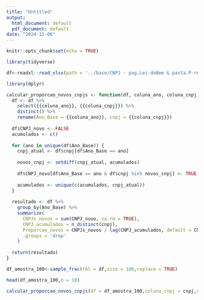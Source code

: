 ```yaml
---
title: "Untitled"
output:
  html_document: default
  pdf_document: default
date: "2024-11-06"
---
```


```r
knitr::opts_chunk$set(echo = TRUE)
```

```r
library(tidyverse)

df<-readxl::read_xlsx(path = '../base/CNPJ - pag.Lei-doBem & pasta.P-rede.xlsx',sheet = 3)


```
```r
library(dplyr)

calcular_proporcao_novos_cnpjs <- function(df, coluna_ano, coluna_cnpj) {
  df <- df %>% 
    select({{coluna_ano}}, {{coluna_cnpj}}) %>%
    distinct() %>% 
    rename(Ano_Base = {{coluna_ano}}, cnpj = {{coluna_cnpj}})
  
  df$CNPJ_novo <- FALSE
  acumulados <- c()
  
  for (ano in unique(df$Ano_Base)) {
    cnpj_atual <- df$cnpj[df$Ano_Base == ano]
    
    novos_cnpj <- setdiff(cnpj_atual, acumulados)
    
    df$CNPJ_novo[df$Ano_Base == ano & df$cnpj %in% novos_cnpj] <- TRUE
    
    acumulados <- unique(c(acumulados, cnpj_atual))
  }
  
  resultado <- df %>%
    group_by(Ano_Base) %>%
    summarize(
      CNPJs_novos = sum(CNPJ_novo, na.rm = TRUE),
      CNPJ_acumulados = n_distinct(cnpj),
      Proporcao_novos = CNPJs_novos / lag(CNPJ_acumulados, default = CNPJs_novos[1]),
      .groups = 'drop'
    )
  
  return(resultado)
}

```

```r
df_amostra_100<-sample_frac(tbl = df,size = 100,replace = TRUE)

head(df_amostra_100,n = 10)

```

```r
calcular_proporcao_novos_cnpjs(df = df_amostra_100,coluna_cnpj = cnpj,coluna_ano = `Ano_Base`)
```

